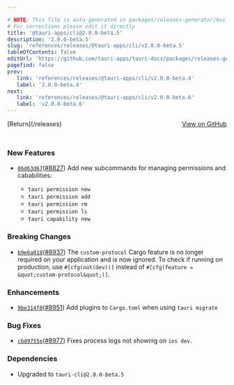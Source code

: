 ```yaml
---

# NOTE: This file is auto-generated in packages/releases-generator/build.ts
# For corrections please edit it directly
title: '@tauri-apps/cli@2.0.0-beta.5'
description: '2.0.0-beta.5'
slug: 'references/releases/@tauri-apps/cli/v2.0.0-beta.5'
tableOfContents: false
editUrl: 'https://github.com/tauri-apps/tauri-docs/packages/releases-generator/build.ts'
pagefind: false
prev:
   link: 'references/releases/@tauri-apps/cli/v2.0.0-beta.4'
   label: '2.0.0-beta.4'
next:
   link: 'references/releases/@tauri-apps/cli/v2.0.0-beta.6'
   label: 'v2.0.0-beta.6'
---
```


			

<ReleaseSidebar slug="references/releases/@tauri-apps/cli"  packageName="@tauri-apps/cli" />

<div style="margin-bottom:3rem; display: flex; justify-content: space-between; align-items: center"><span>[Return](/releases)</span><span><a href="https://github.com/tauri-apps/tauri/releases/tag/@tauri-apps/cli-v2.0.0-beta.5">View on GitHub</a></span></div>

### New Features

- [`06d63d67`](https://www.github.com/tauri-apps/tauri/commit/06d63d67a061459dd533ddcae755922427a6dfc5)([#8827](https://www.github.com/tauri-apps/tauri/pull/8827)) Add new subcommands for managing permissions and cababilities:

  - `tauri permission new`
  - `tauri permission add`
  - `tauri permission rm`
  - `tauri permission ls`
  - `tauri capability new`

### Breaking Changes

- [`b9e6a018`](https://www.github.com/tauri-apps/tauri/commit/b9e6a01879d9233040f3d3fab11c59e70563da7e)([#8937](https://www.github.com/tauri-apps/tauri/pull/8937)) The `custom-protocol` Cargo feature is no longer required on your application and is now ignored. To check if running on production, use `#[cfg(not(dev))]` instead of `#[cfg(feature = &quot;custom-protocol&quot;)]`.

### Enhancements

- [`9be314f0`](https://www.github.com/tauri-apps/tauri/commit/9be314f07a4ca5d14433d41919492f3e91b5536a)([#8951](https://www.github.com/tauri-apps/tauri/pull/8951)) Add plugins to `Cargo.toml` when using `tauri migrate`

### Bug Fixes

- [`cbd9755e`](https://www.github.com/tauri-apps/tauri/commit/cbd9755e0926a7e47e59deb50f4bb93d621791a5)([#8977](https://www.github.com/tauri-apps/tauri/pull/8977)) Fixes process logs not showing on `ios dev`.

### Dependencies

- Upgraded to `tauri-cli@2.0.0-beta.5`

